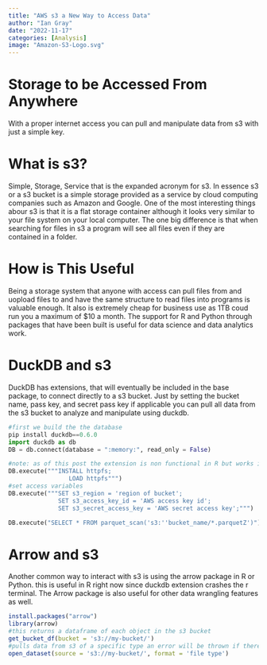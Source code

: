 ```yaml
---
title: "AWS s3 a New Way to Access Data"
author: "Ian Gray"
date: "2022-11-17"
categories: [Analysis]
image: "Amazon-S3-Logo.svg"
---
```

# Storage to be Accessed From Anywhere
With a proper internet access you can pull and manipulate data from s3 with just a simple key.

# What is s3?

Simple, Storage, Service that is the expanded acronym for s3. In essence s3 or a s3 bucket is a simple storage provided as a service by cloud computing companies such as Amazon and Google. One of the most interesting things abour s3 is that it is a flat storage container although it looks very similar to your file system on your local computer. The one big difference is that when searching for files in s3 a program will see all files even if they are contained in a folder.

# How is This Useful

Being a storage system that anyone with access can pull files from and uopload files to and have the same structure to read files into programs is valuable enough. It also is extremely cheap for business use as 1TB coud run you a maximum of $10 a month. The support for R and Python through packages that have been built is useful for data science and data analytics work.

# DuckDB and s3
DuckDB has extensions, that will eventually be included in the base package, to connect directly to a s3 bucket. Just by setting the bucket name, pass key, and secret pass key if applicable you can pull all data from the s3 bucket to analyze and manipulate using duckdb.

```.py
#first we build the the database
pip install duckdb==0.6.0
import duckdb as db
DB = db.connect(database = ":memory:", read_only = False)

#note: as of this post the extension is non functional in R but works in python
DB.execute("""INSTALL httpfs;
                 LOAD httpfs""")
#set access variables
DB.execute("""SET s3_region = 'region of bucket';
              SET s3_access_key_id = 'AWS access key id';
              SET s3_secret_access_key = 'AWS secret access key';""")

DB.execute("SELECT * FROM parquet_scan('s3:''bucket_name/*.parquetZ')")
```

# Arrow and s3

Another common way to interact with s3 is using the arrow package in R or Python. this is useful in R right now since duckdb extension crashes the r terminal. The Arrow package is also useful for other data wrangling features as well.

```.r
install.packages("arrow")
library(arrow)
#this returns a dataframe of each object in the s3 bucket
get_bucket_df(bucket = 's3://my-bucket/')
#pulls data from s3 of a specific type an error will be thrown if there are files of different types in the s3 storage
open_dataset(source = 's3://my-bucket/', format = 'file type')
```